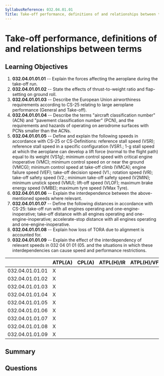 ```yaml
---
SyllabusReference: 032.04.01.01
Title: Take-off performance, definitions of and relationships between terms
---
```


# Take-off performance, definitions of and relationships between terms

## Learning Objectives

1. **032.04.01.01.01** -- Explain the forces affecting the aeroplane during the
   take-off run.
2. **032.04.01.01.02** -- State the effects of thrust-to-weight ratio and
   flap-setting on ground roll.
3. **032.04.01.01.03** -- Describe the European Union airworthiness requirements
   according to CS-25 relating to large aeroplane performance (General and
   Take-off).
4. **032.04.01.01.04** -- Describe the terms "aircraft classification number"
   (ACN) and "pavement classification number" (PCN), and the requirements and
   hazards of operating on aerodrome surfaces with PCNs smaller than the ACNs.
5. **032.04.01.01.05** -- Define and explain the following speeds in accordance
   with CS-25 or CS-Definitions: reference stall speed (VSR); reference stall
   speed in a specific configuration (VSR1.; 1-g stall speed at which the
   aeroplane can develop a lift force (normal to the flight path) equal to its
   weight (VS1g); minimum control speed with critical engine inoperative (VMC);
   minimum control speed on or near the ground (VMCG); minimum control speed at
   take-off climb (VMCA); engine failure speed (VEF); take-off decision speed
   (V1.; rotation speed (VR); take-off safety speed (V2.; minimum take-off
   safety speed (V2MIN); minimum unstick speed (VMU); lift-off speed (VLOF);
   maximum brake energy speed (VMBE); maximum tyre speed (VMax Tyre).
6. **032.04.01.01.06** -- Explain the interdependence between the above-mentioned
   speeds where relevant.
7. **032.04.01.01.07** -- Define the following distances in accordance with CS-25:
   take-off run with all engines operating and one-engine- inoperative; take-off
   distance with all engines operating and one-engine-inoperative;
   accelerate-stop distance with all engines operating and
   one-engine-inoperative.
8. **032.04.01.01.08** -- Explain how loss of TORA due to alignment is accounted
   for.
9. **032.04.01.01.09** -- Explain the effect of the interdependency of relevant
   speeds in 032 04 01 01 (05. and the situations in which these
   interdependencies can cause speed and performance restrictions.

|                 | ATPL(A) | CPL(A) | ATPL(H)/IR | ATPL(H)/VFR | CPL(H) | IR  | CBIR(A) |
| --------------- | ------- | ------ | ---------- | ----------- | ------ | --- | ------- |
| 032.04.01.01.01 | X       |        |            |             |        |     |         |
| 032.04.01.01.02 | X       |        |            |             |        |     |         |
| 032.04.01.01.03 | X       |        |            |             |        |     |         |
| 032.04.01.01.04 | X       |        |            |             |        |     |         |
| 032.04.01.01.05 | X       |        |            |             |        |     |         |
| 032.04.01.01.06 | X       |        |            |             |        |     |         |
| 032.04.01.01.07 | X       |        |            |             |        |     |         |
| 032.04.01.01.08 | X       |        |            |             |        |     |         |
| 032.04.01.01.09 | X       |        |            |             |        |     |         |

## Summary

## Questions
